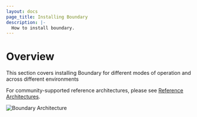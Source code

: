 ```yaml
---
layout: docs
page_title: Installing Boundary
description: |-
  How to install boundary.
---
```


# Overview

This section covers installing Boundary for different modes of operation and across different environments

For community-supported reference architectures, please see [Reference Architectures](/boundary/docs/oss/installing/reference-architectures).

![Boundary Architecture](/img/architecture-overview.png)